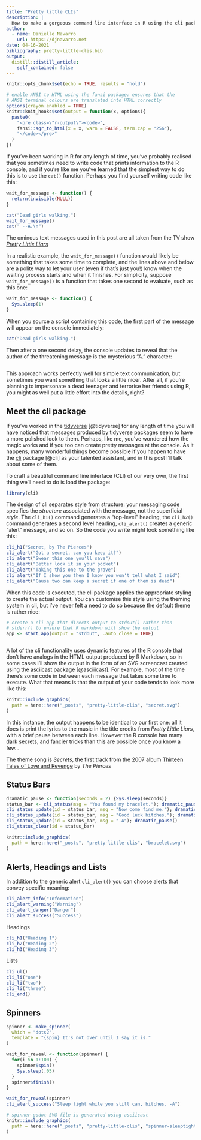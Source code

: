 ```yaml
---
title: "Pretty little CLIs"
description: |
  How to make a gorgeous command line interface in R using the cli package.
author:
  - name: Danielle Navarro
    url: https://djnavarro.net
date: 04-16-2021
bibliography: pretty-little-clis.bib
output:
  distill::distill_article:
    self_contained: false
---
```



```r
knitr::opts_chunk$set(echo = TRUE, results = "hold")

# enable ANSI to HTML using the fansi package: ensures that the
# ANSI terminal colours are translated into HTML correctly
options(crayon.enabled = TRUE)
knitr::knit_hooks$set(output = function(x, options){
  paste0(
    "<pre class=\"r-output\"><code>",
    fansi::sgr_to_html(x = x, warn = FALSE, term.cap = "256"),
    "</code></pre>"
  )
})
```


If you've been working in R for any length of time, you've probably realised that you sometimes need to write code that prints information to the R console, and if you're like me you've learned that the simplest way to do this is to use the `cat()` function. Perhaps you find yourself writing code like this:

```r
wait_for_message <- function() {
  return(invisible(NULL))
}
```

```r
cat("Dead girls walking.")
wait_for_message()
cat(" --A.\n")
```


<aside>
The ominous text messages used in this post are all taken from the TV show [*Pretty Little Liars*](https://prettylittleliars.fandom.com/)
</aside>

In a realistic example, the `wait_for_message()` function would likely be something that takes some time to complete, and the lines above and below are a polite way to let your user (even if that's just you!) know when the waiting process starts and when it finishes. For simplicity, suppose `wait_for_message()` is a function that takes one second to evaluate, such as this one:

```r
wait_for_message <- function() {
  Sys.sleep(1)
}
```

When you source a script containing this code, the first part of the message will appear on the console immediately:

```r
cat("Dead girls walking.")
```

Then after a one second delay, the console updates to reveal that the author of the threatening message is the mysterious "A." character:

```r
```

This approach works perfectly well for simple text communication, but sometimes you want something that looks a little nicer. After all, if you're planning to impersonate a dead teenager and terrorise her friends using R, you might as well put a little effort into the details, right?

## Meet the cli package

If you've worked in the [tidyverse](https://www.tidyverse.org/) [@tidyverse] for any length of time you will have noticed that messages produced by tidyverse packages seem to have a more polished look to them. Perhaps, like me, you've wondered how the magic works and if you too can create pretty messages at the console. As it happens, many wonderful things become possible if you happen to have the [cli](https://cli.r-lib.org) package [@cli] as your talented assistant, and in this post I'll talk about some of them. 

To craft a beautiful command line interface (CLI) of our very own, the first thing we'll need to do is load the package:

```r
library(cli)
```

The design of cli separates style from structure: your messaging code specifies the *structure* associated with the message, not the superficial *style*. The `cli_h1()` command generates a "top-level" heading, the `cli_h2()` command generates a second level heading, `cli_alert()` creates a generic "alert" message, and so on. So the code you write might look something like this:

```r
cli_h1("Secret, by The Pierces")
cli_alert("Got a secret, can you keep it?")
cli_alert("Swear this one you'll save")
cli_alert("Better lock it in your pocket")
cli_alert("Taking this one to the grave")
cli_alert("If I show you then I know you won't tell what I said")
cli_alert("Cause two can keep a secret if one of them is dead")
```

When this code is executed, the cli package applies the appropriate styling to create the actual output. You can customise this style using the theming system in cli, but I've never felt a need to do so because the default theme is rather nice:

```r
# create a cli app that directs output to stdout() rather than
# stderr() to ensure that R markdown will show the output
app <- start_app(output = "stdout", .auto_close = TRUE)
```

```r
```

A lot of the cli functionality uses dynamic features of the R console that don't have analogs in the HTML output produced by R Markdown, so in some cases I'll show the output in the form of an SVG screencast created using the [asciicast](https://github.com/r-lib/asciicast) package [@asciiicast]. For example, most of the time there's some code in between each message that takes some time to execute. What that means is that the output of your code tends to look more like this:

```r
knitr::include_graphics(
  path = here::here("_posts", "pretty-little-clis", "secret.svg")
)
```

In this instance, the output happens to be identical to our first one: all it does is print the lyrics to the music in the title credits from *Pretty Little Liars*, with a brief pause between each line. However the R console has many dark secrets, and fancier tricks than this are possible once you know a few...

<aside>
The theme song is *Secrets*, the first track from the 2007 album [Thirteen Tales of Love and Revenge](https://en.wikipedia.org/wiki/Thirteen_Tales_of_Love_and_Revenge) by *The Pierces*
</aside>

## Status Bars

```r
dramatic_pause <- function(seconds = 2) {Sys.sleep(seconds)}
status_bar <- cli_status(msg = "You found my bracelet."); dramatic_pause();
cli_status_update(id = status_bar, msg = "Now come find me."); dramatic_pause();
cli_status_update(id = status_bar, msg = "Good luck bitches."); dramatic_pause();
cli_status_update(id = status_bar, msg = "-A"); dramatic_pause()
cli_status_clear(id = status_bar)
```
```r
knitr::include_graphics(
  path = here::here("_posts", "pretty-little-clis", "bracelet.svg")
)
```


## Alerts, Headings and Lists

In addition to the generic alert `cli_alert()` you can choose alerts that convey specific meaning:

```r
cli_alert_info("Information")
cli_alert_warning("Warning")
cli_alert_danger("Danger")
cli_alert_success("Success")
```

Headings

```r
cli_h1("Heading 1")
cli_h2("Heading 2")
cli_h3("Heading 3")
```

Lists

```r
cli_ul()
cli_li("one")
cli_li("two")
cli_li("three")
cli_end()
```
## Spinners

```r
spinner <- make_spinner(
  which = "dots2", 
  template = "{spin} It's not over until I say it is."
)

wait_for_reveal <- function(spinner) {
  for(i in 1:100) {
    spinner$spin()
    Sys.sleep(.05)
  }
  spinner$finish()
}

wait_for_reveal(spinner)
cli_alert_success("Sleep tight while you still can, bitches. -A")
```

```r
# spinner-godot SVG file is generated using asciicast
knitr::include_graphics(
  path = here::here("_posts", "pretty-little-clis", "spinner-sleeptight.svg")
)
```



